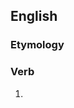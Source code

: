==English==

===Etymology===
{{suffix|en|number|eth|nocat=1}}

===Verb===
{{head|en|verb form}}

# {{en-archaic third-person singular of|number}}
